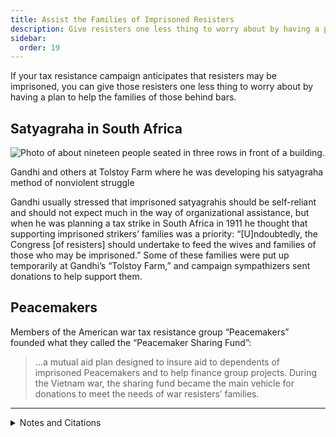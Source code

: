 ```yaml
---
title: Assist the Families of Imprisoned Resisters
description: Give resisters one less thing to worry about by having a plan to help the families of those behind bars.
sidebar:
  order: 19
---
```


If your tax resistance campaign anticipates that resisters may be imprisoned, you can give those resisters one less thing to worry about by having a plan to help the families of those behind bars.

## <Badge text="Example" size="medium" /> Satyagraha in South Africa

![Photo of about nineteen people seated in three rows in front of a building.](../../../assets/tolstoy-farm.jpg)
<figcaption>Gandhi and others at Tolstoy Farm where he was developing his satyagraha method of nonviolent struggle</figcaption>

Gandhi usually stressed that imprisoned satyagrahis should be self-reliant and should not expect much in the way of organizational assistance, but when he was planning a tax strike in South Africa in 1911 he thought that supporting imprisoned strikers’ families was a priority:
“[U]ndoubtedly, the Congress [of resisters] should undertake to feed the wives and families of those who may be imprisoned.”
Some of these families were put up temporarily at Gandhi’s “Tolstoy Farm,” and campaign sympathizers sent donations to help support them.

## <Badge text="Example" size="medium" /> Peacemakers

Members of the American war tax resistance group “Peacemakers” founded what they called the “Peacemaker Sharing Fund”:

> …a mutual aid plan designed to insure aid to dependents of imprisoned Peacemakers and to help finance group projects.
> During the Vietnam war, the sharing fund became the main vehicle for donations to meet the needs of war resisters’ families.

<hr />

<details>
<summary>Notes and Citations</summary>

* Gandhi, M.K. [“From a Letter to A.H. West”](https://archive.org/details/HindSwaraj-CWMG-096/page/94/mode/1up) <i>We Won’t Pay: A Tax Resistance Reader</i> (2008) p. 348
* Cooney, Robert & Michalowski, Helen <i>The Power of the People: Active Nonviolence in the United States</i> (1987) [p. 118](https://archive.org/details/powerofpeopleact0000unse/page/118/mode/1up)

</details>
